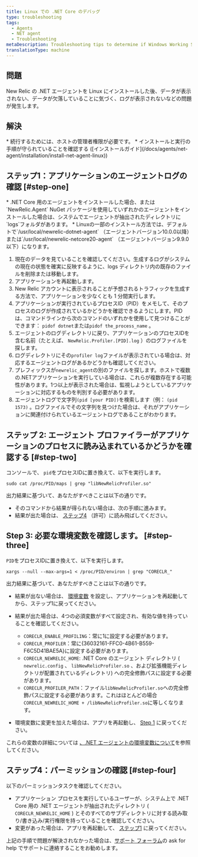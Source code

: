 ```yaml
---
title: Linux での .NET Core のデバッグ
type: troubleshooting
tags:
  - Agents
  - NET agent
  - Troubleshooting
metaDescription: Troubleshooting tips to determine if Windows Working Set memory usage is a concern after you install New Relic's .NET agent for your app.
translationType: machine
---
```


## 問題

New Relic の .NET エージェントを Linux にインストールした後、データが表示されない、データが欠落していることに気づく、ログが表示されないなどの問題が発生します。

## 解決

<Callout variant="important">
  * 続行するためには、ホストの管理者権限が必要です。
  * インストールと実行の手順が守られていることを確認する ([インストールガイド](/docs/agents/net-agent/installation/install-net-agent-linux))
</Callout>

## ステップ1：アプリケーションのエージェントログの確認 [#step-one]

<Callout variant="tip">
  * .NET Core 用のエージェントをインストールした場合、または`NewRelic.Agent` NuGet パッケージを使用していずれかのエージェントをインストールした場合は、システムでエージェントが抽出されたディレクトリに`logs`フォルダがあります。
  * Linuxの一部のインストール方法では、デフォルトで`/usr/local/newrelic-dotnet-agent` （エージェントバージョン10.0.0以降）または`/usr/local/newrelic-netcore20-agent` （エージェントバージョン9.9.0以下）になります。
</Callout>

1. 現在のデータを見ていることを確認してください。生成するログがシステムの現在の状態を確実に反映するように、logs ディレクトリ内の既存のファイルを削除または移動します。
2. アプリケーションを再起動します。
3. New Relic アカウントに表示されることが予想されるトラフィックを生成する方法で、アプリケーションを少なくとも 1 分間実行します。
4. アプリケーションが実行されているプロセスID（PID）をメモして、そのプロセスのログが作成されているかどうかを確認できるようにします。PIDは、コマンドラインから次のコマンドのいずれかを使用して見つけることができます： `pidof dotnet`または`pidof the_process_name` 。
5. エージェントのログディレクトリに戻り、アプリケーションのプロセスIDを含む名前（たとえば、 `NewRelic.Profiler.[PID].log` ）のログファイルを探します。
6. ログディレクトリにその`profiler log`ファイルが表示されている場合は、対応するエージェントログがあるかどうかも確認してください。
7. プレフィックスが`newrelic_agent`の別のファイルを探します。ホストで複数の.NETアプリケーションを実行している場合は、これらが複数存在する可能性があります。1つ以上が表示された場合は、監視しようとしているアプリケーションに対応するものを判別する必要があります。
8. エージェントログで文字列`(pid [your PID])`を検索します（例： `(pid 1573)` 。ログファイルでその文字列を見つけた場合は、それがアプリケーションに関連付けられているエージェントログであることがわかります。

## ステップ 2: エージェント プロファイラーがアプリケーションのプロセスに読み込まれているかどうかを確認する [#step-two]

コンソールで、 `pid`をプロセスIDに置き換えて、以下を実行します。

```
sudo cat /proc/PID/maps | grep "libNewRelicProfiler.so"
```

出力結果に基づいて、あなたがすべきことは以下の通りです。

* そのコマンドから結果が得られない場合は、次の手順に進みます。
* 結果が出た場合は、 [ステップ4](#step-four) （許可）に読み飛ばしてください。

## Step 3: 必要な環境変数を確認します。 [#step-three]

`PID`をプロセスIDに置き換えて、以下を実行します。

```
xargs --null --max-args=1 < /proc/PID/environ | grep "CORECLR_"
```

出力結果に基づいて、あなたがすべきことは以下の通りです。

* 結果が出ない場合は、 [環境変数](https://discuss.newrelic.com/t/relic-solution-net-core-agent-required-environment-variables/68972) を設定し、アプリケーションを再起動してから、ステップ1に戻ってください。

* 結果が出た場合は、4つの必須変数がすべて設定され、有効な値を持っていることを確認してください。

  * `CORECLR_ENABLE_PROFILING`：常に1に設定する必要があります。
  * `CORECLR_PROFILER`：常に&#x7B;36032161-FFC0-4B61-B559-F6C5D41BAE5A}に設定する必要があります。
  * `CORECLR_NEWRELIC_HOME`: .NET Core のエージェント ディレクトリ ( `newrelic.config` 、 `libNewRelicProfiler.so` 、および拡張機能ディレクトリが配置されているディレクトリ) への完全修飾パスに設定する必要があります。
  * `CORECLR_PROFILER_PATH`：ファイル`libNewRelicProfiler.so`への完全修飾パスに設定する必要があります。これはほとんどの場合`CORECLR_NEWRELIC_HOME + /libNewRelicProfiler.so`に等しくなります。

* 環境変数に変更を加えた場合は、アプリを再起動し、 [Step 1](#step-one) に戻ってください。

これらの変数の詳細については [、.NET エージェントの環境変数について](/docs/apm/agents/net-agent/other-installation/understanding-net-agent-environment-variables/)を参照してください。

## ステップ4：パーミッションの確認 [#step-four]

以下のパーミッションタスクを確認してください。

* アプリケーション プロセスを実行しているユーザーが、システム上で .NET Core 用の .NET エージェントが抽出されたディレクトリ ( `CORECLR_NEWRELIC_HOME` ) とそのすべてのサブディレクトリに対する読み取り/書き込み/実行権限を持っていることを確認してください。
* 変更があった場合は、アプリを再起動して、 [ステップ1](#step-one) に戻ってください。

上記の手順で問題が解決されなかった場合は、[サポート フォーラム](https://discuss.newrelic.com/)の ask for help でサポートに連絡することをお勧めします。
